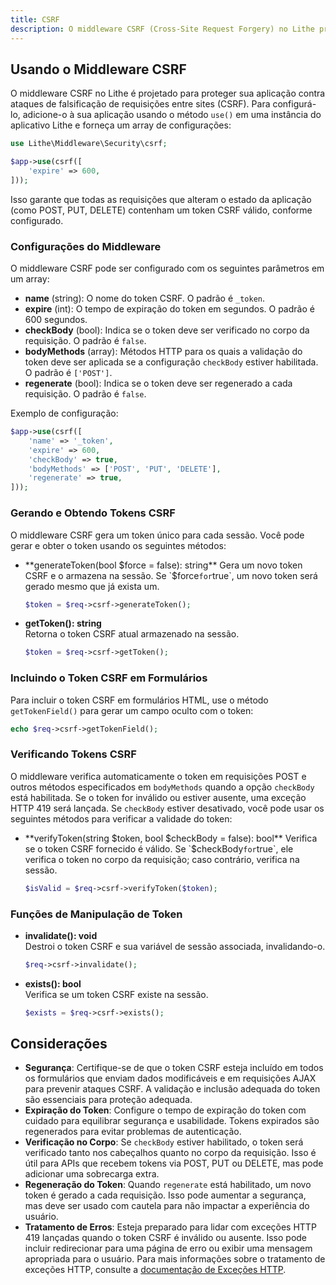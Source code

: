 ```yaml
---
title: CSRF  
description: O middleware CSRF (Cross-Site Request Forgery) no Lithe protege sua aplicação contra ataques que tentam realizar ações em nome do usuário sem a sua autorização.  
---
```


## Usando o Middleware CSRF

O middleware CSRF no Lithe é projetado para proteger sua aplicação contra ataques de falsificação de requisições entre sites (CSRF). Para configurá-lo, adicione-o à sua aplicação usando o método `use()` em uma instância do aplicativo Lithe e forneça um array de configurações:

```php
use Lithe\Middleware\Security\csrf;

$app->use(csrf([
    'expire' => 600,
]));
```

Isso garante que todas as requisições que alteram o estado da aplicação (como POST, PUT, DELETE) contenham um token CSRF válido, conforme configurado.

### Configurações do Middleware

O middleware CSRF pode ser configurado com os seguintes parâmetros em um array:

- **name** (string): O nome do token CSRF. O padrão é `_token`.
- **expire** (int): O tempo de expiração do token em segundos. O padrão é 600 segundos.
- **checkBody** (bool): Indica se o token deve ser verificado no corpo da requisição. O padrão é `false`.
- **bodyMethods** (array): Métodos HTTP para os quais a validação do token deve ser aplicada se a configuração `checkBody` estiver habilitada. O padrão é `['POST']`.
- **regenerate** (bool): Indica se o token deve ser regenerado a cada requisição. O padrão é `false`.

Exemplo de configuração:

```php
$app->use(csrf([
    'name' => '_token',
    'expire' => 600,
    'checkBody' => true,
    'bodyMethods' => ['POST', 'PUT', 'DELETE'],
    'regenerate' => true,
]));
```

### Gerando e Obtendo Tokens CSRF

O middleware CSRF gera um token único para cada sessão. Você pode gerar e obter o token usando os seguintes métodos:

- **generateToken(bool $force = false): string**  
  Gera um novo token CSRF e o armazena na sessão. Se `$force` for `true`, um novo token será gerado mesmo que já exista um.

  ```php
  $token = $req->csrf->generateToken();
  ```

- **getToken(): string**  
  Retorna o token CSRF atual armazenado na sessão.

  ```php
  $token = $req->csrf->getToken();
  ```

### Incluindo o Token CSRF em Formulários

Para incluir o token CSRF em formulários HTML, use o método `getTokenField()` para gerar um campo oculto com o token:

```php
echo $req->csrf->getTokenField();
```

### Verificando Tokens CSRF

O middleware verifica automaticamente o token em requisições POST e outros métodos especificados em `bodyMethods` quando a opção `checkBody` está habilitada. Se o token for inválido ou estiver ausente, uma exceção HTTP 419 será lançada. Se `checkBody` estiver desativado, você pode usar os seguintes métodos para verificar a validade do token:

- **verifyToken(string $token, bool $checkBody = false): bool**  
  Verifica se o token CSRF fornecido é válido. Se `$checkBody` for `true`, ele verifica o token no corpo da requisição; caso contrário, verifica na sessão.

  ```php
  $isValid = $req->csrf->verifyToken($token);
  ```

### Funções de Manipulação de Token

- **invalidate(): void**  
  Destroi o token CSRF e sua variável de sessão associada, invalidando-o.

  ```php
  $req->csrf->invalidate();
  ```

- **exists(): bool**  
  Verifica se um token CSRF existe na sessão.

  ```php
  $exists = $req->csrf->exists();
  ```

## Considerações

- **Segurança**: Certifique-se de que o token CSRF esteja incluído em todos os formulários que enviam dados modificáveis e em requisições AJAX para prevenir ataques CSRF. A validação e inclusão adequada do token são essenciais para proteção adequada.
- **Expiração do Token**: Configure o tempo de expiração do token com cuidado para equilibrar segurança e usabilidade. Tokens expirados são regenerados para evitar problemas de autenticação.
- **Verificação no Corpo**: Se `checkBody` estiver habilitado, o token será verificado tanto nos cabeçalhos quanto no corpo da requisição. Isso é útil para APIs que recebem tokens via POST, PUT ou DELETE, mas pode adicionar uma sobrecarga extra.
- **Regeneração do Token**: Quando `regenerate` está habilitado, um novo token é gerado a cada requisição. Isso pode aumentar a segurança, mas deve ser usado com cautela para não impactar a experiência do usuário.
- **Tratamento de Erros**: Esteja preparado para lidar com exceções HTTP 419 lançadas quando o token CSRF é inválido ou ausente. Isso pode incluir redirecionar para uma página de erro ou exibir uma mensagem apropriada para o usuário. Para mais informações sobre o tratamento de exceções HTTP, consulte a [documentação de Exceções HTTP](/docs/digging-deep/http-exceptions).
